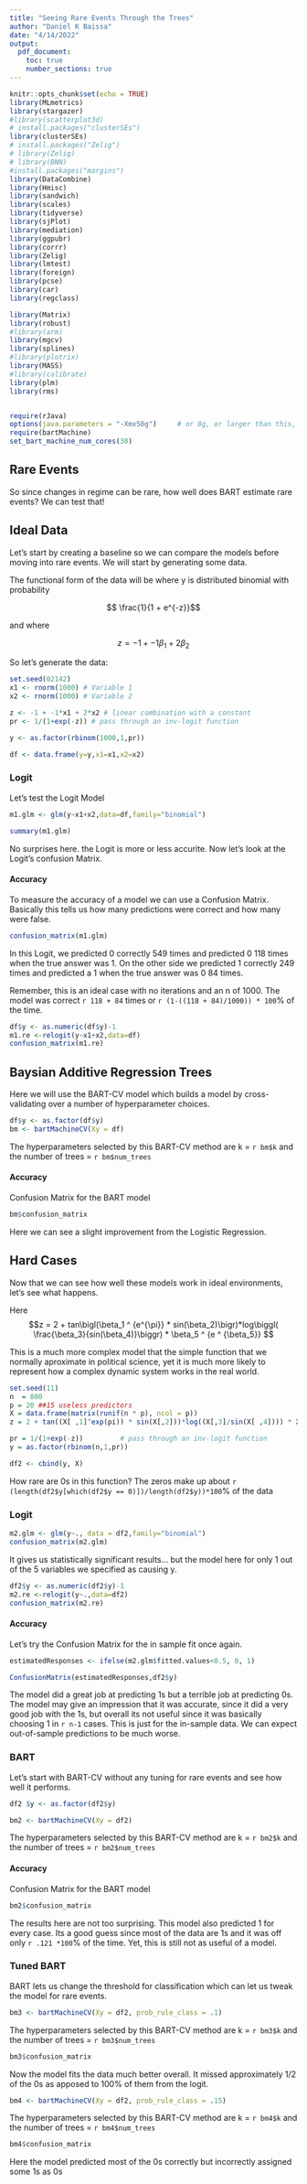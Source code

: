 ```yaml
---
title: "Seeing Rare Events Through the Trees"
author: "Daniel K Baissa"
date: "4/14/2022"
output:
  pdf_document:
    toc: true
    number_sections: true
---
```


```r
knitr::opts_chunk$set(echo = TRUE)
library(MLmetrics)
library(stargazer)
#library(scatterplot3d)
# install.packages("clusterSEs")
library(clusterSEs)
# install.packages("Zelig")
# library(Zelig)
# library(BNN)
#install.packages("margins")
library(DataCombine)
library(Hmisc)
library(sandwich)
library(scales)
library(tidyverse)
library(sjPlot)
library(mediation)
library(ggpubr)
library(corrr)
library(Zelig)
library(lmtest)
library(foreign)
library(pcse)
library(car)
library(regclass)

library(Matrix)
library(robust)
#library(arm)
library(mgcv)
library(splines)
#library(plotrix)
library(MASS)
#library(calibrate)
library(plm)
library(rms)


require(rJava)
options(java.parameters = "-Xmx50g")     # or 8g, or larger than this, ...
require(bartMachine)
set_bart_machine_num_cores(30)
```


## Rare Events

So since changes in regime can be rare, how well does BART estimate rare events? We can test that!


## Ideal Data


Let's start by creating a baseline so we can compare the models before moving into rare events. We will start by generating some data.

The functional form of the data will be where y is distributed binomial with probability 

$$ \frac{1}{1 + e^{-z}}$$

and where 

$$ z = -1 + -1\beta_1 + 2\beta_2 $$

So let's generate the data:

```r

set.seed(02142)
x1 <- rnorm(1000) # Variable 1
x2 <- rnorm(1000) # Variable 2

z <- -1 + -1*x1 + 2*x2 # linear combination with a constant
pr <- 1/(1+exp(-z)) # pass through an inv-logit function

y <- as.factor(rbinom(1000,1,pr)) 

df <- data.frame(y=y,x1=x1,x2=x2)

```

### Logit

Let's test the Logit Model

```r
m1.glm <- glm(y~x1+x2,data=df,family="binomial")

summary(m1.glm)
```
No surprises here. the Logit is more or less accurite. Now let's look at the Logit's confusion Matrix.

#### Accuracy

To measure the accuracy of a model we can use a Confusion Matrix. Basically this tells us how many predictions were correct and how many were false.

```r
confusion_matrix(m1.glm)
```

In this Logit, we predicted 0 correctly 549 times and predicted 0 118 times when the true answer was 1. On the other side we predicted 1 correctly 249 times and predicted a 1 when the true answer was 0 84 times.

Remember, this is an ideal case with no iterations and an n of 1000. The model was correct `r 118 + 84` times or `r (1-((118 + 84)/1000)) * 100`% of the time.

```r
df$y <- as.numeric(df$y)-1
m1.re <-relogit(y~x1+x2,data=df)
confusion_matrix(m1.re)
```


## Baysian Additive Regression Trees

Here we will use the BART-CV model which builds a model by cross-validating over a number of hyperparameter choices. 

```r
df$y <- as.factor(df$y)
bm <- bartMachineCV(Xy = df)
```

The hyperparameters selected by this BART-CV method are k = `r bm$k` and the number of trees = `r bm$num_trees`


#### Accuracy

Confusion Matrix for the BART model

```r
bm$confusion_matrix
```

Here we can see a slight improvement from the Logistic Regression. 

## Hard Cases

Now that we can see how well these models work in ideal environments, let's see what happens.

Here $$z = 2 + tan\bigl(\beta_1 ^ {e^{\pi}} * sin(\beta_2)\bigr)*log\biggl( \frac{\beta_3}{sin(\beta_4)}\biggr) * \beta_5 ^ {e ^ {\beta_5}}  $$

This is a much more complex model that the simple function that we normally aproximate in political science, yet it is much more likely to represent how a complex dynamic system works in the real world.

```r
set.seed(11)
n  = 800 
p = 20 ##15 useless predictors 
X = data.frame(matrix(runif(n * p), ncol = p))
z = 2 + tan((X[ ,1]^exp(pi)) * sin(X[,2]))*log((X[,3]/sin(X[ ,4]))) * X[,5]^exp(X[,5])

pr = 1/(1+exp(-z))         # pass through an inv-logit function
y = as.factor(rbinom(n,1,pr))    

df2 <- cbind(y, X)
```

How rare are 0s in this function? The zeros make up about `r (length(df2$y[which(df2$y == 0)])/length(df2$y))*100`% of the data



### Logit

```r
m2.glm <- glm(y~., data = df2,family="binomial")
confusion_matrix(m2.glm)

```

It gives us statistically significant results... but the model here for only 1 out of the 5 variables we specified as causing y.

```r
df2$y <- as.numeric(df2$y)-1
m2.re <-relogit(y~.,data=df2)
confusion_matrix(m2.re)
```

#### Accuracy

Let's try the Confusion Matrix for the in sample fit once again.


```r
estimatedResponses <- ifelse(m2.glm$fitted.values<0.5, 0, 1)

ConfusionMatrix(estimatedResponses,df2$y)
```

The model did a great job at predicting 1s but a terrible job at predicting 0s. The model may give an impression that it was accurate, since it did a very good job with the 1s, but overall its not useful since it was basically choosing 1 in `r n-1` cases. This is just for the in-sample data. We can expect out-of-sample predictions to be much worse. 


### BART

Let's start with BART-CV without any tuning for rare events and see how well it performs.

```r
df2 $y <- as.factor(df2$y)

bm2 <- bartMachineCV(Xy = df2)
```

The hyperparameters selected by this BART-CV method are k = `r bm2$k` and the number of trees = `r bm2$num_trees`

#### Accuracy

Confusion Matrix for the BART model

```r
bm2$confusion_matrix
```

The results here are not  too surprising. This model also predicted 1 for every case. Its a good guess since most of the data are 1s and it was off only `r .121 *100`% of the time. Yet, this is still not as useful of a model.

### Tuned BART

BART lets us change the threshold for classification which can let us tweak the model for rare events.

```r

bm3 <- bartMachineCV(Xy = df2, prob_rule_class = .1)

```

The hyperparameters selected by this BART-CV method are k = `r bm3$k` and the number of trees = `r bm3$num_trees`


```r
bm3$confusion_matrix
```


Now the model fits the data much better overall. It missed approximately 1/2 of the 0s as apposed to 100% of them from the logit.


```r

bm4 <- bartMachineCV(Xy = df2, prob_rule_class = .15)
```

The hyperparameters selected by this BART-CV method are k = `r bm4$k` and the number of trees = `r bm4$num_trees`

```r
bm4$confusion_matrix

```

Here the model predicted most of the 0s correctly but incorrectly assigned some 1s as 0s

